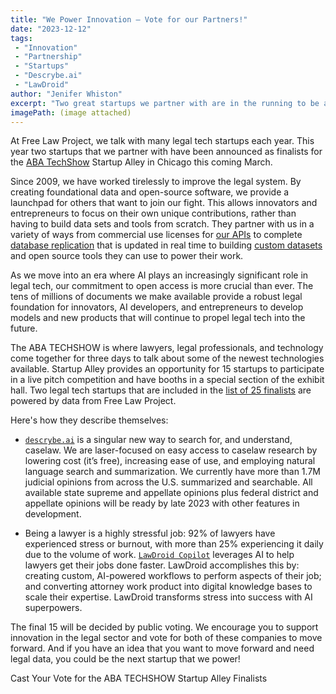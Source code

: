 ```yaml
---
title: "We Power Innovation — Vote for our Partners!"
date: "2023-12-12"
tags:
 - "Innovation"
 - "Partnership"
 - "Startups"
 - "Descrybe.ai"
 - "LawDroid"
author: "Jenifer Whiston"
excerpt: "Two great startups we partner with are in the running to be a part of the ABA Techshow Startup Alley. Your vote can help!"
imagePath: (image attached)
---
```


<p className="lead">At Free Law Project, we talk with many legal tech startups each year. This year two startups that we partner with have been announced as finalists for the <a href="https://www.techshow.com/">ABA TechShow</a> Startup Alley in Chicago this coming March.</p>

Since 2009, we have worked tirelessly to improve the legal system. By creating foundational data and open-source software, we provide a launchpad for others that want to join our fight. This allows innovators and entrepreneurs to focus on their own unique contributions, rather than having to build data sets and tools from scratch. They partner with us in a variety of ways from commercial use licenses for [our APIs][api] to complete [database replication][dbr] that is updated in real time to building [custom datasets][custom] and open source tools they can use to power their work.

As we move into an era where AI plays an increasingly significant role in legal tech, our commitment to open access is more crucial than ever. The tens of millions of documents we make available provide a robust legal foundation for innovators, AI developers, and entrepreneurs to develop models and new products that will continue to propel legal tech into the future.

The ABA TECHSHOW is where lawyers, legal professionals, and technology come together for three days to talk about some of the newest technologies available. Startup Alley provides an opportunity for 15 startups to participate in a live pitch competition and have booths in a special section of the exhibit hall. Two legal tech startups that are included in the [list of 25 finalists][3] are powered by data from Free Law Project. 

Here's how they describe themselves:

 - [`descrybe.ai`][1] is a singular new way to search for, and understand, caselaw. We are laser-focused on easy access to caselaw research by lowering cost (it’s free), increasing ease of use, and employing natural language search and summarization. We currently have more than 1.7M judicial opinions from across the U.S. summarized and searchable. All available state supreme and appellate opinions plus federal district and appellate opinions will be ready by late 2023 with other features in development.

 - Being a lawyer is a highly stressful job: 92% of lawyers have experienced stress or burnout, with more than 25% experiencing it daily due to the volume of work. [`LawDroid Copilot`][2] leverages AI to help lawyers get their jobs done faster. LawDroid accomplishes this by: creating custom, AI-powered workflows to perform aspects of their job; and converting attorney work product into digital knowledge bases to scale their expertise. LawDroid transforms stress into success with AI superpowers.

The final 15 will be decided by public voting. We encourage you to support innovation in the legal sector and vote for both of these companies to move forward. And if you have an idea that you want to move forward and need legal data, you could be the next startup that we power!

<p className="text-center">
  <PurpleButton href="https://www.lawnext.com/aba-techshow-startup-alley-ballot-2023" size="lg">Cast Your Vote for the ABA TECHSHOW Startup Alley Finalists</PurpleButton>
</p>




[1]: https://descrybe.ai/
[2]: https://lawdroid.com/copilot/
[3]: https://www.lawnext.com/2023/12/voting-is-open-pick-the-15-finalists-to-compete-at-startup-alley-at-aba-techshow-2024-in-february.html
[api]: https://www.courtlistener.com/help/api/rest/
[dbr]: https://www.courtlistener.com/help/api/replication/
[custom]: https://free.law/data-consulting/